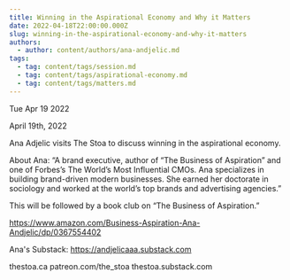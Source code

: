 ```yaml
---
title: Winning in the Aspirational Economy and Why it Matters
date: 2022-04-18T22:00:00.000Z
slug: winning-in-the-aspirational-economy-and-why-it-matters
authors:
  - author: content/authors/ana-andjelic.md
tags:
  - tag: content/tags/session.md
  - tag: content/tags/aspirational-economy.md
  - tag: content/tags/matters.md
---
```






Tue Apr 19 2022

April 19th, 2022

Ana Adjelic visits The Stoa to discuss winning in the aspirational economy.

About Ana: “A brand executive, author of “The Business of Aspiration” and one of Forbes’s The World’s Most Influential CMOs. Ana specializes in building brand-driven modern businesses. She earned her doctorate in sociology and worked at the world’s top brands and advertising agencies.”

This will be followed by a book club on “The Business of Aspiration.”

https://www.amazon.com/Business-Aspiration-Ana-Andjelic/dp/0367554402

Ana's Substack: https://andjelicaaa.substack.com

thestoa.ca
patreon.com/the_stoa
thestoa.substack.com


